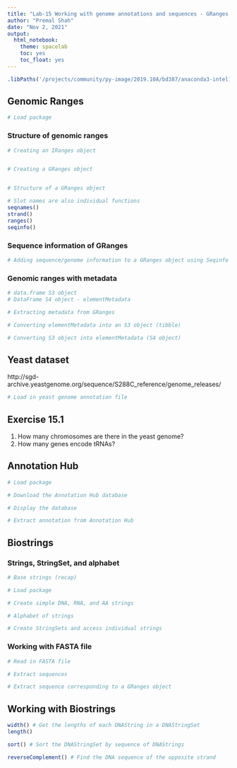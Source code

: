 ```yaml
---
title: "Lab-15 Working with genome annotations and sequences - GRanges + Biostrings"
author: "Premal Shah"
date: "Nov 2, 2021"
output: 
  html_notebook:
    theme: spacelab
    toc: yes
    toc_float: yes
---
```


```r
.libPaths('/projects/community/py-image/2019.10A/bd387/anaconda3-intel17/envs/shahclass/lib/R/library')
```


## Genomic Ranges
```r
# Load package
```

### Structure of genomic ranges
```r
# Creating an IRanges object


# Creating a GRanges object


# Structure of a GRanges object
```

```r
# Slot names are also individual functions
seqnames()
strand()
ranges()
seqinfo()
```

### Sequence information of GRanges
```r
# Adding sequence/genome information to a GRanges object using Seqinfo

```


### Genomic ranges with metadata
```r
# data.frame S3 object
# DataFrame S4 object - elementMetadata

```

```r
# Extracting metadata from GRanges

# Converting elementMetadata into an S3 object (tibble)

# Converting S3 object into elementMetadata (S4 object)

```


## Yeast dataset
http://sgd-archive.yeastgenome.org/sequence/S288C_reference/genome_releases/
```r
# Load in yeast genome annotation file

```


## Exercise 15.1
1. How many chromosomes are there in the yeast genome?
2. How many genes encode tRNAs?


## Annotation Hub
```r
# Load package

# Download the Annotation Hub database

# Display the database
```

```r
# Extract annotation from Annotation Hub
```


## Biostrings
### Strings, StringSet, and alphabet

```r
# Base strings (recap)
```


```r
# Load package
```

```r
# Create simple DNA, RNA, and AA strings

# Alphabet of strings
```

```r
# Create StringSets and access individual strings

```


### Working with FASTA file
```r
# Read in FASTA file
```


```r
# Extract sequences

# Extract sequence corresponding to a GRanges object

```

## Working with Biostrings
```r
width() # Get the lengths of each DNAString in a DNAStringSet
length()

sort() # Sort the DNAStringSet by sequence of DNAStrings

reverseComplement() # Find the DNA sequence of the opposite strand
```


